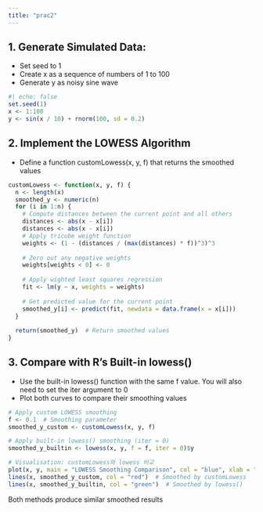 ```yaml
---
title: "prac2"
---
```


## 1. Generate Simulated Data:

- Set seed to 1
- Create x as a sequence of numbers of 1 to 100
- Generate y as noisy sine wave

```r
#| echo: false
set.seed(1)
x <- 1:100
y <- sin(x / 10) + rnorm(100, sd = 0.2)
```

## 2. Implement the LOWESS Algorithm

- Define a function customLowess(x, y, f) that returns the smoothed values

```r
customLowess <- function(x, y, f) {
  n <- length(x)
  smoothed_y <- numeric(n)
  for (i in 1:n) {
    # Compute distances between the current point and all others
    distances <- abs(x - x[i]) 
    distances <- abs(x - x[i])  
    # Apply tricube weight function
    weights <- (1 - (distances / (max(distances) * f))^3)^3  
    
    # Zero out any negative weights
    weights[weights < 0] <- 0
    
    # Apply wighted least squares regression
    fit <- lm(y ~ x, weights = weights)
    
    # Get predicted value for the current point
    smoothed_y[i] <- predict(fit, newdata = data.frame(x = x[i]))
  }
  
  return(smoothed_y)  # Return smoothed values
}
```

## 3. Compare with R's Built-in lowess()
- Use the built-in lowess() function with the same f value. You will also need to set the iter argument to 0
- Plot both curves to compare their smoothing values

```r
# Apply custom LOWESS smoothing
f <- 0.1  # Smoothing parameter
smoothed_y_custom <- customLowess(x, y, f)

# Apply built-in lowess() smoothing (iter = 0)
smoothed_y_builtin <- lowess(x, y, f = f, iter = 0)$y

# Visualisation: customLowess와 lowess 비교
plot(x, y, main = "LOWESS Smoothing Comparison", col = "blue", xlab = "X", ylab = "Y")
lines(x, smoothed_y_custom, col = "red")  # Smoothed by customLowess
lines(x, smoothed_y_builtin, col = "green")  # Smoothed by lowess()
```

Both methods produce similar smoothed results